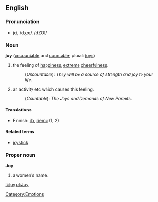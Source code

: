 ==English==

===Pronunciation===
*joi, /dʒɔɪ/, /dZOI/

===Noun===
'''joy''' ([[uncountable]] and [[countable]]; plural: [[joys]])

#the feeling of [[happiness]], [[extreme]] [[cheerfulness]].
#:(''Uncountable''): ''They will be a source of strength and joy to your life''.
#an activity etc which causes this feeling.
#:(''Countable''): ''The Joys and Demands of New Parents''.

====Translations====
*Finnish: [[ilo]], [[riemu]] (1, 2)

====Related terms====
*[[joystick]]

===Proper noun===
'''Joy'''

# a women's name.

[[Category:Emotions]]

[[it:joy]]
[[pl:Joy]]